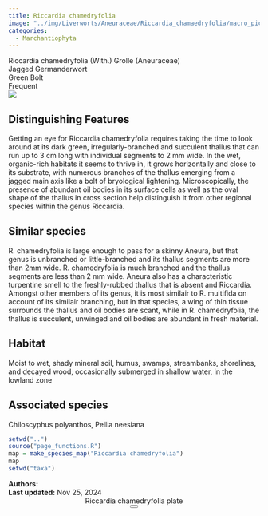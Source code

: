 ```yaml
---
title: Riccardia chamedryfolia
image: "../img/Liverworts/Aneuraceae/Riccardia_chamaedryfolia/macro_pics/Riccardia_chamaedryfolia_JR_01.jpg"
categories:
  - Marchantiophyta
---
```


<div class="info-panel">
 <div class="info-top">
  <div class="taxon-scientific"><span class="taxon-name">Riccardia chamedryfolia</span> <span class="taxon-authority">(With.) Grolle</span> <span class="taxon-family">(Aneuraceae)</span></div>
  <div class="taxon-common">Jagged Germanderwort</div>
 </div>
 <div class="info-bottom">
  <div class="taxon-qnd">Green Bolt</div>
  <div class="taxon-abundance">Frequent</div>
 </div>
</div>
<div class="imerss-content-frame">
 <div class="imerss-image-header">
  <div class="imerss-image-holder imerss-column-left" data-toggle="tooltip" style="background-image: url(../img/Liverworts/Aneuraceae/Riccardia_chamaedryfolia/macro_pics/Riccardia_chamaedryfolia_JR_01.jpg)" title="John Reynolds">
  </div>

  <div class="imerss-image-holder imerss-column-right" data-toggle="tooltip" style="background-image: url(../img/Liverworts/Aneuraceae/Riccardia_chamaedryfolia/macro_pics/Riccardia_chamaedryfolia_JR_02.jpg)" title="John Reynolds">
  </div>
 
 </div>
 <div class="imerss-content-lower">
  <div class="imerss-column-left">
  <div class="tab-microscope" data-micromodal-trigger="modal-plate">
  <img src="../img/bryo guide microscope.png"/>
  </div>

<h2>Distinguishing Features</h2>

Getting an eye for Riccardia chamedryfolia requires taking the time to look around at its dark green, irregularly-branched and succulent thallus that can run up to 3 cm long with individual segments to 2 mm wide. In the wet, organic-rich habitats it seems to thrive in, it grows horizontally and close to its substrate, with numerous branches of the thallus emerging from a jagged main axis like a bolt of bryological lightening. Microscopically, the presence of abundant oil bodies in its surface cells as well as the oval shape of the thallus in cross section help distinguish it from other regional species within the genus Riccardia. 

<h2>Similar species</h2>

R. chamedryfolia is large enough to pass for a skinny Aneura, but that genus is unbranched or little-branched and its thallus segments are more than 2mm wide. R. chamedryfolia is much branched and the thallus segments are less than 2 mm wide. Aneura also has a characteristic turpentine smell to the freshly-rubbed thallus that is absent and Riccardia. Amongst other members of its genus, it is most similair to R. multifida on account of its similair branching, but in that species, a wing of thin tissue surrounds the thallus and oil bodies are scant, while in R. chamedryfolia, the thallus is succulent, unwinged and oil bodies are abundant in fresh material. 

<h2>Habitat</h2>

Moist to wet, shady mineral soil, humus, swamps, streambanks, shorelines, and decayed wood, occasionally submerged in shallow water, in the lowland zone

<h2>Associated species</h2>

Chiloscyphus polyanthos, Pellia neesiana
</div>

<div class="imerss-column-right">

<div class="imerss-image-holder imerss-column-right" data-toggle="tooltip" style="background-image: url(../img/Liverworts/Aneuraceae/Riccardia_chamaedryfolia/macro_pics/Riccardia_chamaedryfolia_RM_01.jpeg)" title="Randal Mindell">
</div>

<div class="imerss-map-holder">
```r
setwd("..")
source("page_functions.R")
map = make_species_map("Riccardia chamedryfolia")
map
setwd("taxa")
```
</div>

</div>

</div>
</div>

<div class="taxon-footer">
 <div class="taxon-authors"><b>Authors:</b> <span></span></div>
 <div class="taxon-update"><b>Last updated:</b> <span>Nov 25, 2024</span></div>
</div>

<div class="modal micromodal-slide" id="modal-plate" aria-hidden="true">
 <div class="modal__overlay" tabindex="-1" data-micromodal-close>
  <div class="modal__container" role="dialog" aria-modal="true" aria-labelledby="modal-plate-title" >
   <header class="modal__header">
   <div class="modal__title" id="modal-plate-title">
  Riccardia chamedryfolia plate
   </div>
   <button class="modal__close" aria-label="Close" data-micromodal-close></button>
   </header>
  <div class="modal__content" id="modal-plate-content">
   <div class="imerss-image-holder" data-toggle="tooltip" style="background-image: url(../img/)" title="">
  </div>
  </div>
  </div>
 </div>
</div>

<script src="../js/micromodal.min.js"></script>
<link href="../css/style-taxon.css" rel="stylesheet">
<link href="../css/micromodal.css" rel="stylesheet">

<script>
MicroModal.init();
</script>

